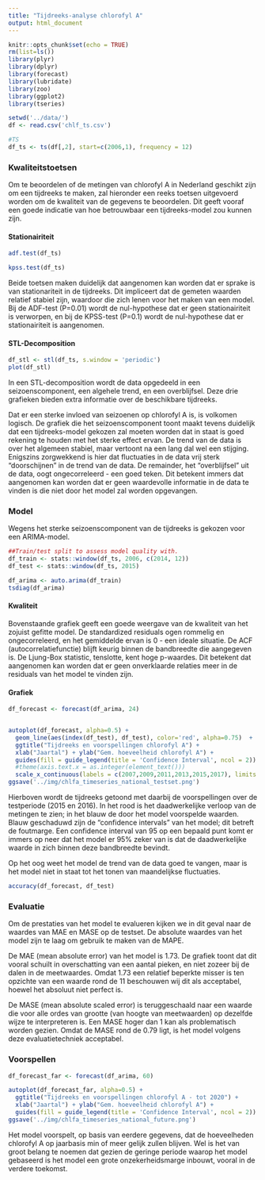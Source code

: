 ```yaml
---
title: "Tijdreeks-analyse chlorofyl A"
output: html_document
---
```


```r
knitr::opts_chunk$set(echo = TRUE)
rm(list=ls())
library(plyr)
library(dplyr)
library(forecast)
library(lubridate)
library(zoo)
library(ggplot2)
library(tseries)
```


```r
setwd('../data/')
df <- read.csv('chlf_ts.csv')

#TS
df_ts <- ts(df[,2], start=c(2006,1), frequency = 12)
```
### Kwaliteitstoetsen
Om te beoordelen of de metingen van chlorofyl A in Nederland geschikt zijn om een tijdreeks te maken, zal hieronder een reeks toetsen uitgevoerd worden om de kwaliteit van de gegevens te beoordelen. Dit geeft vooraf een goede indicatie van hoe betrouwbaar een tijdreeks-model zou kunnen zijn.

#### Stationairiteit

```r
adf.test(df_ts)

kpss.test(df_ts)

```

Beide toetsen maken duidelijk dat aangenomen kan worden dat er sprake is van stationariteit in de tijdreeks. Dit impliceert dat de gemeten waarden relatief stabiel zijn, waardoor die zich lenen voor het maken van een model. Bij de ADF-test (P=0.01) wordt de nul-hypothese dat er geen stationairiteit is verworpen, en bij de KPSS-test (P=0.1) wordt de nul-hypothese dat er stationairiteit is aangenomen. 

#### STL-Decomposition

```r
df_stl <- stl(df_ts, s.window = 'periodic')
plot(df_stl)
```
In een STL-decomposition wordt de data opgedeeld in een seizoenscomponent, een algehele trend, en een overblijfsel. Deze drie grafieken bieden extra informatie over de beschikbare tijdreeks. 

Dat er een sterke invloed van seizoenen op chlorofyl A is, is volkomen logisch. De grafiek die het seizoenscomponent toont maakt tevens duidelijk dat een tijdreeks-model gekozen zal moeten worden dat in staat is goed rekening te houden met het sterke effect ervan. De trend van de data is over het algemeen stabiel, maar vertoont na een lang dal wel een stijging. Enigszins zorgwekkend is hier dat fluctuaties in de data vrij sterk "doorschijnen" in de trend van de data. De remainder, het "overblijfsel" uit de data, oogt ongecorreleerd - een goed teken. Dit betekent immers dat aangenomen kan worden dat er geen waardevolle informatie in de data te vinden is die niet door het model zal worden opgevangen. 


### Model
Wegens het sterke seizoenscomponent van de tijdreeks is gekozen voor een ARIMA-model.

```r
##Train/test split to assess model quality with.
df_train <- stats::window(df_ts, 2006, c(2014, 12))
df_test <- stats::window(df_ts, 2015)
```

```r
df_arima <- auto.arima(df_train)
tsdiag(df_arima)
```

#### Kwaliteit
Bovenstaande grafiek geeft een goede weergave van de kwaliteit van het zojuist gefitte model. De standardized residuals ogen rommelig en ongecorreleerd, en het gemiddelde ervan is 0 - een ideale situatie. De ACF (autocorrelatiefunctie) blijft keurig binnen de bandbreedte die aangegeven is. De Ljung-Box statistic, tenslotte, kent hoge p-waardes. Dit betekent dat aangenomen kan worden dat er geen onverklaarde relaties meer in de residuals van het model te vinden zijn.

#### Grafiek
```r
df_forecast <- forecast(df_arima, 24)


autoplot(df_forecast, alpha=0.5) + 
  geom_line(aes(index(df_test), df_test), color='red', alpha=0.75)  + 
  ggtitle("Tijdreeks en voorspellingen chlorofyl A") +
  xlab("Jaartal") + ylab("Gem. hoeveelheid chlorofyl A") +
  guides(fill = guide_legend(title = 'Confidence Interval', ncol = 2)) +
  #theme(axis.text.x = as.integer(element_text()))
  scale_x_continuous(labels = c(2007,2009,2011,2013,2015,2017), limits = c(2006,2017))
ggsave('../img/chlfa_timeseries_national_testset.png')
```
Hierboven wordt de tijdreeks getoond met daarbij de voorspellingen over de testperiode (2015 en 2016). In het rood is het daadwerkelijke verloop van de metingen te zien; in het blauw de door het model voorspelde waarden. Blauw geschaduwd zijn de "confidence intervals" van het model; dit betreft de foutmarge. Een confidence interval van 95 op een bepaald punt komt er immers op neer dat het model er 95% zeker van is dat de daadwerkelijke waarde in zich binnen deze bandbreedte bevindt. 

Op het oog weet het model de trend van de data goed te vangen, maar is het model niet in staat tot het tonen van maandelijkse fluctuaties. 

```r
accuracy(df_forecast, df_test)
```
### Evaluatie
Om de prestaties van het model te evalueren kijken we in dit geval naar de waardes van MAE en MASE op de testset. De absolute waardes van het model zijn te laag om gebruik te maken van de MAPE. 

De MAE (mean absolute error) van het model is 1.73. De grafiek toont dat dit vooral schuilt in overschatting van een aantal pieken, en niet zozeer bij de dalen in de meetwaardes. Omdat 1.73 een relatief beperkte misser is ten opzichte van een waarde rond de 11 beschouwen wij dit als acceptabel, hoewel het absoluut niet perfect is. 

De MASE (mean absolute scaled error) is teruggeschaald naar een waarde die voor alle ordes van grootte (van hoogte van meetwaarden) op dezelfde wijze te interpreteren is. Een MASE hoger dan 1 kan als problematisch worden gezien. Omdat de MASE rond de 0.79 ligt, is het model volgens deze evaluatietechniek acceptabel. 


### Voorspellen
```r
df_forecast_far <- forecast(df_arima, 60)

autoplot(df_forecast_far, alpha=0.5) + 
  ggtitle("Tijdreeks en voorspellingen chlorofyl A - tot 2020") +
  xlab("Jaartal") + ylab("Gem. hoeveelheid chlorofyl A") +
  guides(fill = guide_legend(title = 'Confidence Interval', ncol = 2))
ggsave('../img/chlfa_timeseries_national_future.png')
```
Het model voorspelt, op basis van eerdere gegevens, dat de hoeveelheden chlorofyl A op jaarbasis min of meer gelijk zullen blijven. Wel is het van groot belang te noemen dat gezien de geringe periode waarop het model gebaseerd is het model een grote onzekerheidsmarge inbouwt, vooral in de verdere toekomst. 

